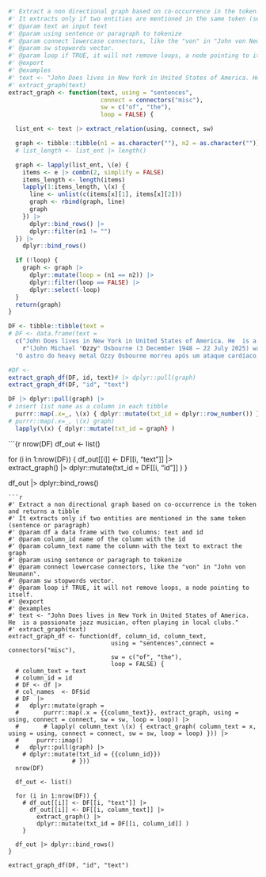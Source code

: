 ```r
#' Extract a non directional graph based on co-occurrence in the token.
#' It extracts only if two entities are mentioned in the same token (sentence or paragraph)
#' @param text an input text
#' @param using sentence or paragraph to tokenize
#' @param connect lowercase connectors, like the "von" in "John von Neumann".
#' @param sw stopwords vector.
#' @param loop if TRUE, it will not remove loops, a node pointing to itself.
#' @export
#' @examples
#' text <- "John Does lives in New York in United States of America. He is a passionate jazz musician, often playing in local clubs."
#' extract_graph(text)
extract_graph <- function(text, using = "sentences",
                          connect = connectors("misc"),
                          sw = c("of", "the"),
                          loop = FALSE) {

  list_ent <- text |> extract_relation(using, connect, sw)

  graph <- tibble::tibble(n1 = as.character(""), n2 = as.character(""))
  # list_length <- list_ent |> length()

  graph <- lapply(list_ent, \(e) {
    items <- e |> combn(2, simplify = FALSE)
    items_length <- length(items)
    lapply(1:items_length, \(x) {
      line <- unlist(c(items[x][1], items[x][2]))
      graph <- rbind(graph, line)
      graph
    }) |>
      dplyr::bind_rows() |>
      dplyr::filter(n1 != "")
  }) |>
    dplyr::bind_rows()

  if (!loop) {
    graph <- graph |>
      dplyr::mutate(loop = (n1 == n2)) |>
      dplyr::filter(loop == FALSE) |>
      dplyr::select(-loop)
  }
  return(graph)
}
```
```r
DF <- tibble::tibble(text = 
# DF <- data.frame(text = 
  c("John Does lives in New York in United States of America. He  is a passionate jazz musician, often playing in local clubs.",
    r"(John Michael "Ozzy" Osbourne (3 December 1948 – 22 July 2025) was an English singer, songwriter, and media personality. He co-founded the pioneering heavy metal band Black Sabbath in 1968, and rose to prominence in the 1970s as their lead vocalist. During this time, he adopted the title "Prince of Darkness".[3][4] He performed on the band's first eight albums, most notably including Black Sabbath, Paranoid (both 1970) and Master of Reality (1971), before he was fired in 1979 due to his problems with alcohol and other drugs.)",
  "O astro do heavy metal Ozzy Osbourne morreu após um ataque cardíaco, segundo o atestado de óbito do cantor. Segundo o documento, obtido pelo jornal The New York Times, ele também sofria de uma doença arterial coronariana, além de Parkinson, um diagnóstico que recebeu ainda em 2019.")) |> dplyr::mutate(id = paste0("id_", dplyr::row_number() ))

#DF <- 
extract_graph_df(DF, id, text)# |> dplyr::pull(graph) 
extract_graph_df(DF, "id", "text")

DF |> dplyr::pull(graph) |>
# insert list name as a column in each tibble
  purrr::map(.x=_, \(x) { dplyr::mutate(txt_id = dplyr::row_number()) }) 
# purrr::map(.x=_, \(x) graph)
  lapply(\(x) { dplyr::mutate(txt_id = graph} )
```
```{r nrow(DF)
df_out <- list() 

for (i in 1:nrow(DF)) {
    df_out[[i]] <- DF[[i, "text"]] |>  
      extract_graph() |> 
      dplyr::mutate(txt_id = DF[[i, "id"]] )
  } 
  
df_out |> dplyr::bind_rows()
```
```r
#' Extract a non directional graph based on co-occurrence in the token and returns a tibble
#' It extracts only if two entities are mentioned in the same token (sentence or paragraph)
#' @param df a data frame with two columns: text and id
#' @param column_id name of the column with the id
#' @param column_text name the column with the text to extract the graph
#' @param using sentence or paragraph to tokenize
#' @param connect lowercase connectors, like the "von" in "John von Neumann".
#' @param sw stopwords vector.
#' @param loop if TRUE, it will not remove loops, a node pointing to itself.
#' @export
#' @examples
#' text <- "John Does lives in New York in United States of America. He  is a passionate jazz musician, often playing in local clubs."
#' extract_graph(text)
extract_graph_df <- function(df, column_id, column_text, 
                             using = "sentences",connect = connectors("misc"), 
                             sw = c("of", "the"), 
                             loop = FALSE) {
  # column_text = text
  # column_id = id
  # DF <- df |>
  # col_names  <- DF$id
  # DF  |> 
  #   dplyr::mutate(graph = 
  #       purrr::map(.x = {{column_text}}, extract_graph, using = using, connect = connect, sw = sw, loop = loop)) |> 
  #       # lapply( column_text \(x) { extract_graph( column_text = x, using = using, connect = connect, sw = sw, loop = loop) })) |>
  #     purrr::imap()
  #   dplyr::pull(graph) |>
    # dplyr::mutate(txt_id = {{column_id}})
                  # }))
  nrow(DF)

  df_out <- list()

  for (i in 1:nrow(DF)) {
    # df_out[[i]] <- DF[[i, "text"]] |>  
      df_out[[i]] <- DF[[i, column_text]] |>  
        extract_graph() |> 
        dplyr::mutate(txt_id = DF[[i, column_id]] )
    } 
    
  df_out |> dplyr::bind_rows()
}

extract_graph_df(DF, "id", "text")

```


